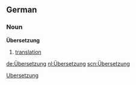 ==German==
===Noun===
'''Übersetzung'''

# [[translation]]

[[Category:German nouns|Ubersetzung]]

[[de:Übersetzung]]
[[nl:Übersetzung]]
[[scn:Übersetzung]]